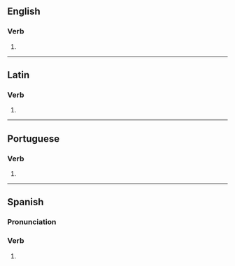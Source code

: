 {{also|députés|députes}}
==English==

===Verb===
{{head|en|verb form}}

# {{en-third-person singular of|depute}}

----

==Latin==

===Verb===
{{la-verb-form|dēputēs}}

# {{inflection of|la|dēputō||2|s|pres|actv|subj}}

----

==Portuguese==

===Verb===
{{head|pt|verb form}}

# {{pt-verb-form-of|deputar}}

----

==Spanish==

===Pronunciation===
{{es-IPA}}

===Verb===
{{head|es|verb form}}

# {{es-verb form of|deputar}}